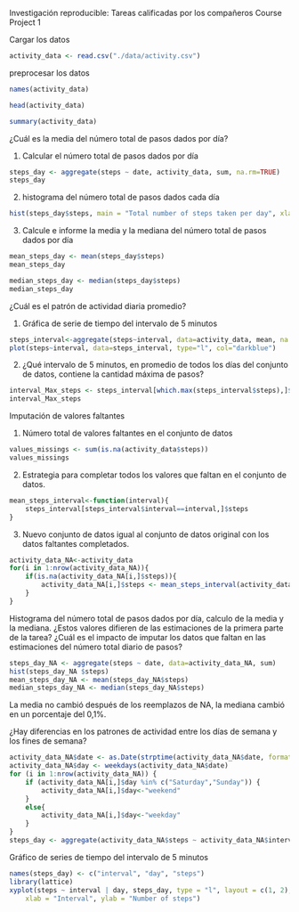 Investigación reproducible: Tareas calificadas por los compañeros Course Project 1

Cargar los datos 

```r
activity_data <- read.csv("./data/activity.csv")
```

preprocesar los datos

```r
names(activity_data)
```

```r
head(activity_data)
```

```r
summary(activity_data)
```

¿Cuál es la media del número total de pasos dados por día?

1. Calcular el número total de pasos dados por día
```r
steps_day <- aggregate(steps ~ date, activity_data, sum, na.rm=TRUE)
steps_day
```

2. histograma del número total de pasos dados cada día

```r
hist(steps_day$steps, main = "Total number of steps taken per day", xlab = "Total steps taken per day", col = "darkblue")
```

3. Calcule e informe la media y la mediana del número total de pasos dados por día

```r
mean_steps_day <- mean(steps_day$steps)
mean_steps_day
```

```r
median_steps_day <- median(steps_day$steps)
median_steps_day
```

¿Cuál es el patrón de actividad diaria promedio?

1. Gráfica de serie de tiempo del intervalo de 5 minutos 

```r
steps_interval<-aggregate(steps~interval, data=activity_data, mean, na.rm=TRUE)
plot(steps~interval, data=steps_interval, type="l", col="darkblue")
```

2. ¿Qué intervalo de 5 minutos, en promedio de todos los días del conjunto de datos, contiene la cantidad máxima de pasos?

```r
interval_Max_steps <- steps_interval[which.max(steps_interval$steps),]$interval
interval_Max_steps
```

Imputación de valores faltantes

1. Número total de valores faltantes en el conjunto de datos 

```r
values_missings <- sum(is.na(activity_data$steps))
values_missings
```

2. Estrategia para completar todos los valores que faltan en el conjunto de datos. 

```r
mean_steps_interval<-function(interval){
    steps_interval[steps_interval$interval==interval,]$steps
}
```

3. Nuevo conjunto de datos igual al conjunto de datos original con los datos faltantes completados.

```r
activity_data_NA<-activity_data
for(i in 1:nrow(activity_data_NA)){
    if(is.na(activity_data_NA[i,]$steps)){
        activity_data_NA[i,]$steps <- mean_steps_interval(activity_data_NA[i,]$interval)
    }
}
```

Histograma del número total de pasos dados por día, calculo de la  media  y  la mediana. 
¿Estos valores difieren de las estimaciones de la primera parte de la tarea? 
 ¿Cuál es el impacto de imputar los datos que faltan en las estimaciones del número total diario de pasos?

```r
steps_day_NA <- aggregate(steps ~ date, data=activity_data_NA, sum)
hist(steps_day_NA $steps)
mean_steps_day_NA <- mean(steps_day_NA$steps)
median_steps_day_NA <- median(steps_day_NA$steps)
```

La media no cambió después de los reemplazos de NA, la mediana cambió en un porcentaje del 0,1%.

¿Hay diferencias en los patrones de actividad entre los días de semana y los fines de semana?

```r
activity_data_NA$date <- as.Date(strptime(activity_data_NA$date, format="%Y-%m-%d"))
activity_data_NA$day <- weekdays(activity_data_NA$date)
for (i in 1:nrow(activity_data_NA)) {
    if (activity_data_NA[i,]$day %in% c("Saturday","Sunday")) {
        activity_data_NA[i,]$day<-"weekend"
    }
    else{
        activity_data_NA[i,]$day<-"weekday"
    }
}
steps_day <- aggregate(activity_data_NA$steps ~ activity_data_NA$interval + activity_data_NA$day, activity_data_NA, mean)
```

Gráfico de series de tiempo del intervalo de 5 minutos

```r
names(steps_day) <- c("interval", "day", "steps")
library(lattice)
xyplot(steps ~ interval | day, steps_day, type = "l", layout = c(1, 2), 
    xlab = "Interval", ylab = "Number of steps")
```












